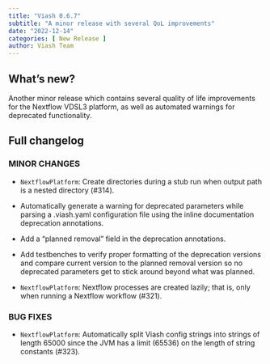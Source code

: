 ```yaml
---
title: "Viash 0.6.7"
subtitle: "A minor release with several QoL improvements"
date: "2022-12-14"
categories: [ New Release ]
author: Viash Team
---
```


## What's new?

Another minor release which contains several quality of life improvements for the Nextflow VDSL3 platform, as well as automated warnings for deprecated functionality.

## Full changelog

### MINOR CHANGES

* `NextflowPlatform`: Create directories during a stub run when output path is a nested directory (#314).

* Automatically generate a warning for deprecated parameters while parsing a .viash.yaml configuration file using the inline documentation deprecation annotations.

* Add a "planned removal" field in the deprecation annotations.

* Add testbenches to verify proper formatting of the deprecation versions and compare current version to the planned removal version so no deprecated parameters get to stick around beyond what was planned.

* `NextflowPlatform`: Nextflow processes are created lazily; that is, only when running
  a Nextflow workflow (#321).

### BUG FIXES

* `NextflowPlatform`: Automatically split Viash config strings into strings of 
  length 65000 since the JVM has a limit (65536) on the length of string constants (#323).

